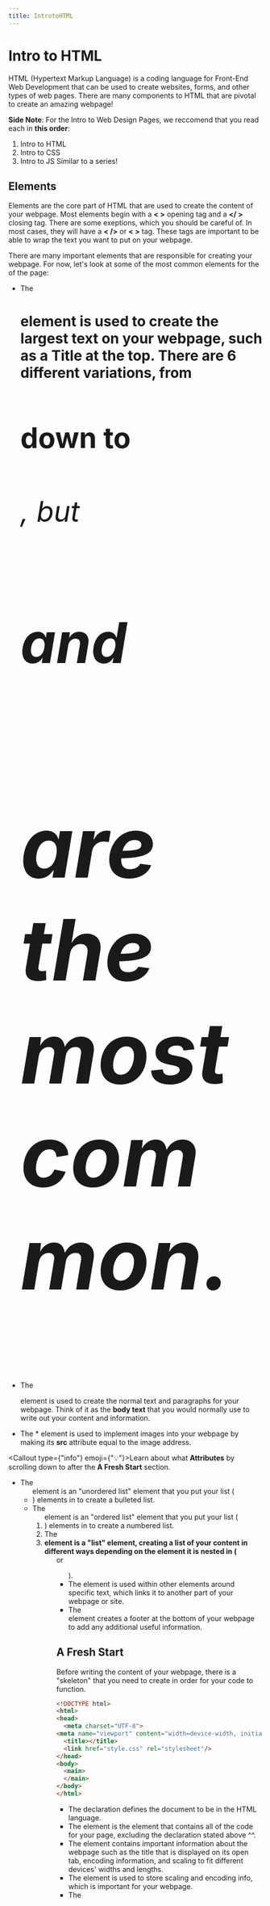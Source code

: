 ```yaml
---
title: IntrotoHTML
---
```



# Intro to HTML
HTML (Hypertext Markup Language) is a coding language for Front-End Web Development that can be used to create websites, forms, and other types of web pages.
There are many components to HTML that are pivotal to create an amazing webpage!

**Side Note**: For the Intro to Web Design Pages, we reccomend that you read each in **this order**:
1. Intro to HTML
2. Intro to CSS
3. Intro to JS
Similar to a series!

## Elements
Elements are the core part of HTML that are used to create the content of your webpage. Most elements begin with a **< >** opening tag and a **</ >** closing tag. There are some exeptions, which you should be careful of. In most cases, they will have a **< />** or **< >** tag. These tags are important to be able to wrap the text you want to put on your webpage.

There are many important elements that are responsible for creating your webpage. For now, let's look at some of the most common elements for the **<body>** of the page:

- The **<h1>** element is used to create the largest text on your webpage, such as a Title at the top. There are 6 different variations, from **<h1>** down to **<h6>**, but **<h1>** and **<h2>** are the most common.
- The **<p>** element is used to create the normal text and paragraphs for your webpage. Think of it as the **body text** that you would normally use to write out your content and information.
- The **<img>*** element is used to implement images into your webpage by making its **src** attribute equal to the image address.

<Callout type={"info"} emoji={"💡"}>Learn about what **Attributes** by scrolling down to after the **A Fresh Start** section.</Callout>

- The **<ul>** element is an "unordered list" element that you put your list (**<li>**) elements in to create a bulleted list.
- The **<ol>** element is an "ordered list" element that you put your list (**<li>**) elements in to create a numbered list.
- The **<li>**element is a "list" element, creating a list of your content in different ways depending on the element it is nested in (**<ol>** or **<ul>**).
- The **<a>** element is used within other elements around specific text, which links it to another part of your webpage or site.
- The **<footer>** element creates a footer at the bottom of your webpage to add any additional useful information.

## A Fresh Start
Before writing the content of your webpage, there is a "skeleton" that you need to create in order for your code to function.

```HTML
<!DOCTYPE html>
<html>
<head>
  <meta charset="UTF-8">
<meta name="viewport" content="width=device-width, initial-scale=1.0">
  <title></title>
  <link href="style.css" rel="stylesheet"/>
</head>
<body>
  <main>
  </main>
</body>
</html>
```

- The **<!DOCTYPE html>** declaration defines the document to be in the HTML language.
- The **<html>** element is the element that contains all of the code for your page, excluding the declaration stated above ^^.
- The **<head>** element contains important information about the webpage such as the title that is displayed on its open tab, encoding information, and scaling to fit different devices' widths and lengths.
- The **<meta>** element is used to store scaling and encoding info, which is important for your webpage.
- The **<title>** element is where you put the title of your webpage to be displayed on its tab bar when opened.
- The **<link>** element is used to link your HTML file to your CSS (Cascading Style Sheets) file, which will be used to add some design and styling to your page. We will get to that later.
- The **<body>** element is where you will write the content code for your webpage.
- The **<main>** element is where the code for the main part of your webpage will go (Not the header or footer, but the body in between)
- The **<script>** element is used to link your HTML file to a JavaScript (JS) file, which will give your webpage interactivity by controlling specific elements. We will get to more of that later.

<Callout type={"info"} emoji={"💡"}>Learn more about CSS and JS in the "Intro to CSS" and "Intro to JS" pages respectively.</Callout>

## Attributes

```HTML
<!DOCTYPE html>
<html>
<head>
  <meta charset="UTF-8">
<meta name="viewport" content="width=device-width, initial-scale=1.0">
  <title></title>
  <link href="style.css" rel="stylesheet"/>
</head>
<body>
  <h1 class="page-title">My Project</h1>
  <p class="description">This is my project</p>
  <script src="script.js"></script>
</body>
</html>
```

As seen in the example above, many of the elements had **attributes** that provided specific values to add features to your code (highlighted in light blue). These are essential to create a webpage efficiently and have the best results.

Some attributes, like the **class** attribute, give a description for the element that they are being used by that can be used for programmers to read through code easier and make appropriate changes, but also to easily target specific parts of their code with CSS for styling purposes.

Other attributes, like the **lang** or **alt** attribute, are used to provide the webpage important information that will help with formatting and/or SEO (Search Engine Optimization).

## Conclusion

To summarize, below is example code for a webpage using all of the previously mentioned information from this page:

## Example Code:

```HTML
<!DOCTYPE html>
<html>
<head>
  <meta charset="utf-8">
<meta name="viewport" content="width=device-width, initial-scale=1.0">
  <title></title>
  <link href="style.css" rel="stylesheet"/>
</head>
<body>
  <header>
    <nav>
      <ul>
        <li><a href="#cat-image">Image of Cat</a></li>
        <li><a href="#reasons">Why I Like Cats</a></li>
      </ul>
    </nav>
    <h1 class="page-title">My Project</h1>
  </header>
  <p class="description">This is my project</p>
  <img class="cat-image" id="cat-image" src="https://smb.ibsrv.net/imageresizer/image/article_manager/1200x1200/20586/516506/heroimage0.327162001643150501.jpg">
  <p class="description">This is a kitten, I will name him Cookie.</p>
  <p>Cats are one of my <i>favorite</i> animals!</p>
  <p>This is because they are:</p>
  <ul id="reasons">
    <li class="list">Funny</li>
    <li class="list">Clever</li>
    <li class="list">Energetic</li>
    <li class="list">Fluffy</li>
  </ul>
  <p class="description" id="final">And so much more!</p>
  <script src="script.js"></script>
  <footer>
    <p>- Created by a fellow programmer</p>
  </footer>
</body>
</html>
```

Here is what the code above would create:

[HTML Webpage](https://b02490e8-84e6-474c-bbe5-56ac045c3658-00-833t1dcm4cf8.picard.replit.dev/)

This webpage doesn't seem to have much styling or design to it. With CSS and JS, this webpage will become much more visually appealing and easier to navigate!

Happy Coding!!!

<Callout type={"info"} emoji={"💡"}>Look into CSS next with our **Intro to CSS** page!</Callout>